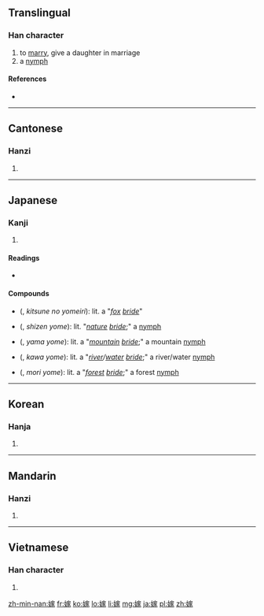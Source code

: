 ==Translingual==

===Han character===
{{Han char|rn=38|rad=女|as=10|sn=13|four=4343<sub>2</sub>|canj=女十一人 (VJMO)|ids=⿰[[女]][[家]]}}

# to [[marry]], give a daughter in marriage
# a [[nymph]]

====References====
* {{Han ref|kx=0268.330|dkj=06602|dj=0536.070|hdz=21073.110|uh=5AC1|ud=23233|bh=B6F9|bd=46841}}

----

==Cantonese==

===Hanzi===
{{yue-hanzi|jyut=|y=ga3}}

# {{defn|lang=yue|sort=女10}}

----

==Japanese==

===Kanji===
{{ja-kanji|grade=c|rs=女10}}

# {{defn|lang=ja|sort=女10}}

====Readings====
* {{ja-readings|on={{l|ja|か}} (ka), {{l|ja|け}} (ke)|kun={{l|ja|とつぐ}} (totsugu), {{l|ja|よめ}} (yome)}}

====Compounds====
* {{l|ja|狐の嫁入り}} ({{l|ja|きつねのよめいり}}, ''kitsune no yomeiri''): lit. a "''[[fox]] [[bride]]''"
* {{l|ja|自然嫁}} ({{l|ja|しぜんよめ}}, ''shizen yome''): lit. "''[[nature]] [[bride]]'';" a [[nymph]]
* {{l|ja|山嫁}} ({{l|ja|やまよめ}}, ''yama yome''): lit. a "''[[mountain]] [[bride]]'';" a mountain [[nymph]]
* {{l|ja|川嫁}} ({{l|ja|かわよめ}}, ''kawa yome''): lit. a "''[[river]]/[[water]] [[bride]]'';" a river/water [[nymph]]
* {{l|ja|森嫁}} ({{l|ja|もりよめ}}, ''mori yome''): lit. a "''[[forest]] [[bride]]'';" a forest [[nymph]]

----

==Korean==

===Hanja===
{{ko-hanja|hangeul=[[가]]|rv=ga|mr=ka}}

# {{defn|lang=ko|sort=女10}}

----

==Mandarin==

===Hanzi===
{{cmn-hanzi|pin=[[jià]] ([[jia4]])|wg=chia<sup>4</sup>}}

# {{defn|lang=cmn|sort=女10}}

----

==Vietnamese==

===Han character===
{{vi-hantu|[[giá]], [[gả]], [[gá]]|rs=女10}}

# {{defn|lang=vi|sort=女10}}

[[zh-min-nan:嫁]]
[[fr:嫁]]
[[ko:嫁]]
[[lo:嫁]]
[[li:嫁]]
[[mg:嫁]]
[[ja:嫁]]
[[pl:嫁]]
[[zh:嫁]]